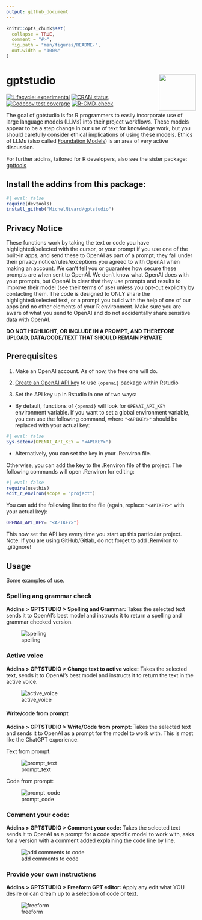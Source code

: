 ```yaml
---
output: github_document
---
```


<!-- README.md is generated from README.Rmd. Please edit that file -->

```r
knitr::opts_chunk$set(
  collapse = TRUE,
  comment = "#>",
  fig.path = "man/figures/README-",
  out.width = "100%"
)
```

# gptstudio <img src="man/figures/logo.png" align="right" height="98"/>

<!-- badges: start -->

[![Lifecycle: experimental](https://img.shields.io/badge/lifecycle-experimental-orange.svg)](https://lifecycle.r-lib.org/articles/stages.html#experimental) [![CRAN status](https://www.r-pkg.org/badges/version/gptstudio)](https://CRAN.R-project.org/package=GPTstudio) [![Codecov test coverage](https://codecov.io/gh/MichelNivard/gptstudio/branch/main/graph/badge.svg)](https://app.codecov.io/gh/MichelNivard/gptstudio?branch=main) [![R-CMD-check](https://github.com/MichelNivard/gptstudio/actions/workflows/R-CMD-check.yaml/badge.svg)](https://github.com/MichelNivard/gptstudio/actions/workflows/R-CMD-check.yaml)

<!-- badges: end -->

The goal of gptstudio is for R programmers to easily incorporate use of large language models (LLMs) into their project workflows. These models appear to be a step change in our use of text for knowledge work, but you should carefully consider ethical implications of using these models. Ethics of LLMs (also called [Foundation Models](https://arxiv.org/abs/2108.07258)) is an area of very active discussion.

For further addins, tailored for R developers, also see the sister package: [gpttools](https://jameshwade.github.io/gpttools/)

## Install the addins from this package:

```r
#| eval: false
require(devtools)
install_github("MichelNivard/gptstudio")
```

## Privacy Notice

These functions work by taking the text or code you have highlighted/selected with the cursor, or your prompt if you use one of the built-in apps, and send these to OpenAI as part of a prompt; they fall under their privacy notice/rules/exceptions you agreed to with OpenAI when making an account. We can't tell you or guarantee how secure these prompts are when sent to OpenAI. We don’t know what OpenAI does with your prompts, but OpenAI is clear that they use prompts and results to improve their model (see their terms of use) unless you opt-out explicitly by contacting them. The code is designed to ONLY share the highlighted/selected text, or a prompt you build with the help of one of our apps and no other elements of your R environment. Make sure you are aware of what you send to OpenAI and do not accidentally share sensitive data with OpenAI.

**DO NOT HIGHLIGHT, OR INCLUDE IN A PROMPT, AND THEREFORE UPLOAD, DATA/CODE/TEXT THAT SHOULD REMAIN PRIVATE**

## Prerequisites

1.  Make an OpenAI account. As of now, the free one will do.

2.  [Create an OpenAI API key](https://beta.openai.com/account/api-keys) to use `{openai}` package within Rstudio

3.  Set the API key up in Rstudio in one of two ways:

-   By default, functions of `{openai}` will look for `OPENAI_API_KEY` environment variable. If you want to set a global environment variable, you can use the following command, where `"<APIKEY>"` should be replaced with your actual key:

```r
#| eval: false
Sys.setenv(OPENAI_API_KEY = "<APIKEY>")
```

-   Alternatively, you can set the key in your .Renviron file.

Otherwise, you can add the key to the .Renviron file of the project. The following commands will open .Renviron for editing:

```r
#| eval: false
require(usethis)
edit_r_environ(scope = "project")
```

You can add the following line to the file (again, replace `"<APIKEY>"` with your actual key):

``` bash
OPENAI_API_KEY= "<APIKEY>")
```

This now set the API key every time you start up this particular project. Note: If you are using GitHub/Gitlab, do not forget to add .Renviron to .gitignore!

## Usage

Some examples of use.

### Spelling ang grammar check

**Addins \> GPTSTUDIO \> Spelling and Grammar:** Takes the selected text sends it to OpenAI's best model and instructs it to return a spelling and grammar checked version.

![spelling](https://raw.githubusercontent.com/MichelNivard/gptstudio/main/media/spelling.gif)

### Active voice

**Addins \> GPTSTUDIO \> Change text to active voice:** Takes the selected text, sends it to OpenAI's best model and instructs it to return the text in the active voice.

![active_voice](https://raw.githubusercontent.com/MichelNivard/gptstudio/main/media/active_voice.gif)

#### Write/code from prompt

**Addins \> GPTSTUDIO \> Write/Code from prompt:** Takes the selected text and sends it to OpenAI as a prompt for the model to work with. This is most like the ChatGPT experience.

Text from prompt:

![prompt_text](https://raw.githubusercontent.com/MichelNivard/gptstudio/main/media/prompt_text.gif)

Code from prompt:

![prompt_code](https://raw.githubusercontent.com/MichelNivard/gptstudio/main/media/prompt_code.gif)

### Comment your code:

**Addins \> GPTSTUDIO \> Comment your code:** Takes the selected text sends it to OpenAI as a prompt for a code specific model to work with, asks for a version with a comment added explaining the code line by line.

![add comments to code](https://raw.githubusercontent.com/MichelNivard/gptstudio/main/media/comments.gif)

### Provide your own instructions

**Addins \> GPTSTUDIO \> Freeform GPT editor:** Apply any edit what YOU desire or can dream up to a selection of code or text.

![freeform](https://raw.githubusercontent.com/MichelNivard/gptstudio/main/media/hugo2.gif)
